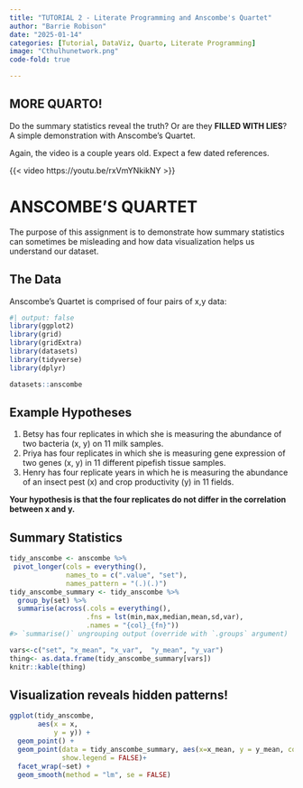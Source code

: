 ```yaml
---
title: "TUTORIAL 2 - Literate Programming and Anscombe's Quartet"
author: "Barrie Robison"
date: "2025-01-14"
categories: [Tutorial, DataViz, Quarto, Literate Programming]
image: "Cthulhunetwork.png"
code-fold: true

---
```


## MORE QUARTO!

Do the summary statistics reveal the truth?  Or are they **FILLED WITH LIES**?  A simple demonstration with Anscombe's Quartet.

Again, the video is a couple years old.  Expect a few dated references.

{{< video https://youtu.be/rxVmYNkikNY >}}


# ANSCOMBE'S QUARTET

The purpose of this assignment is to demonstrate how summary statistics can sometimes be misleading and how data visualization helps us understand our dataset.

## The Data

Anscombe's Quartet is comprised of four pairs of x,y data:

```r
#| output: false
library(ggplot2)
library(grid)
library(gridExtra)
library(datasets)
library(tidyverse)
library(dplyr)
```

```r
datasets::anscombe
```

## Example Hypotheses

1. Betsy has four replicates in which she is measuring the abundance of two bacteria (x, y) on 11 milk samples.
2. Priya has four replicates in which she is measuring gene expression of two genes (x, y) in 11 different pipefish tissue samples.
3. Henry has four replicate years in which he is measuring the abundance of an insect pest (x) and crop productivity (y) in 11 fields.

**Your hypothesis is that the four replicates do not differ in the correlation between x and y.**

## Summary Statistics

```r
tidy_anscombe <- anscombe %>%
 pivot_longer(cols = everything(),
              names_to = c(".value", "set"),
              names_pattern = "(.)(.)")
tidy_anscombe_summary <- tidy_anscombe %>%
  group_by(set) %>%
  summarise(across(.cols = everything(),
                   .fns = lst(min,max,median,mean,sd,var),
                   .names = "{col}_{fn}"))
#> `summarise()` ungrouping output (override with `.groups` argument)

vars<-c("set", "x_mean", "x_var",  "y_mean", "y_var")
thing<- as.data.frame(tidy_anscombe_summary[vars])
knitr::kable(thing)
```

## Visualization reveals hidden patterns!

```r
ggplot(tidy_anscombe,
       aes(x = x,
           y = y)) +
  geom_point() +
  geom_point(data = tidy_anscombe_summary, aes(x=x_mean, y = y_mean, color = "red", size = 5),
             show.legend = FALSE)+
  facet_wrap(~set) +
  geom_smooth(method = "lm", se = FALSE)
```

